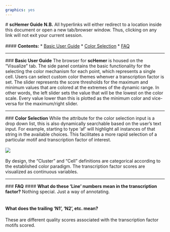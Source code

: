 ```yaml
---
graphics: yes
---
```

<a name="GUIDE"></a>
# **scHemer Guide**
**N.B.** All hyperlinks will either redirect to a location inside this document or open a new tab/browser window. Thus, clicking on any link will not exit your current session. 
<br><br>
#### **Contents:**
* [Basic User Guide](#bug)
* [Color Selection](#cs)
* [FAQ](#faq)
<hr>

<a name="bug"></a>
### **Basic User Guide**
The browser for **scHemer** is housed on the "Visualize" tab. The side panel contains the basic functionality for the selecting the color mechanism for each point, which represents a single cell. Users can select custom color themes whenver a transcription factor is set. The slider represents the score thresholds for the maximum and minimum values that are colored at the extremes of the dynamic range. In other words, the left slider sets the value that will be the lowest on the color scale. Every value lower than this is plotted as the minimum color and vice-versa for the maximum/right slider. 
<hr>


<a name="cs"></a>
### **Color Selection**
While the attribute for the color selection input is a drop down list, this is also dynamically searchable based on the user's text input. For example, starting to type 'af' will highlight all instances of that string in the available choices. This facilitates a more rapid selection of a particular motif and transcription factor of interest. <br><br>
<img src="selectize.png" />
<br><br>
By design, the "Cluster" and "Cell" definitions are categorical according to the established color paradigm. The transcription factor scores are visualized as continuous variables. 
<hr>


<a name="faq"></a>
### **FAQ**
#### **What do these 'Line' numbers mean in the transcription factor?**
Nothing special. Just a way of annotating. <br><br>

#### **What does the trailing 'N1', 'N2', etc. mean?**
These are different quality scores associated with the transcription factor motifs scored. <br><br>

<br><br>

